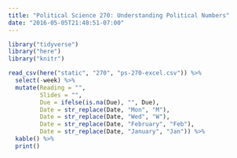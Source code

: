```yaml
---
title: "Political Science 270: Understanding Political Numbers"
date: "2016-05-05T21:48:51-07:00"
---
```


```r
library("tidyverse")
library("here")
library("knitr") 

read_csv(here("static", "270", "ps-270-excel.csv")) %>%
  select(-week) %>%
  mutate(Reading = "",
         Slides = "",
         Due = ifelse(is.na(Due), "", Due),
         Date = str_replace(Date, "Mon", "M"),
         Date = str_replace(Date, "Wed", "W"),
         Date = str_replace(Date, "February", "Feb"),
         Date = str_replace(Date, "January", "Jan")) %>%
  kable() %>%
  print()
```